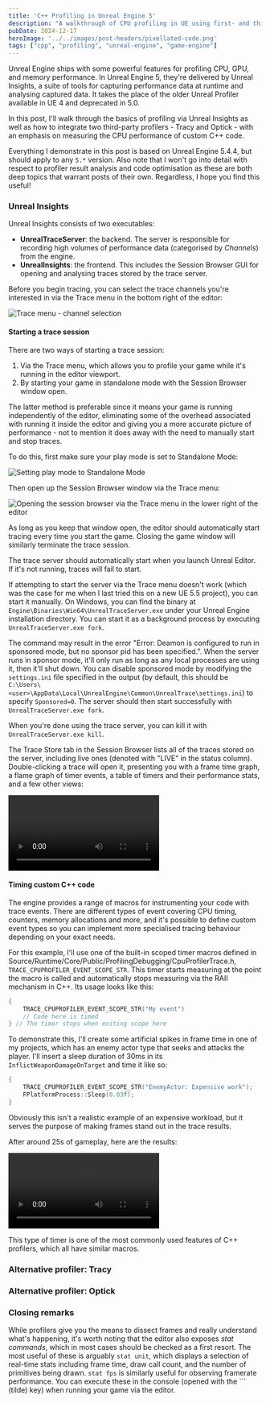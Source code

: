 ```yaml
---
title: 'C++ Profiling in Unreal Engine 5'
description: "A walkthrough of CPU profiling in UE using first- and third-party tools"
pubDate: 2024-12-17
heroImage: '../../images/post-headers/pixellated-code.png'
tags: ["cpp", "profiling", "unreal-engine", "game-engine"]
---
```



Unreal Engine ships with some powerful features for profiling CPU, GPU, and memory performance. In Unreal Engine 5, they're delivered by Unreal Insights, a suite of tools for capturing performance data at runtime and analysing captured data. It takes the place of the older Unreal Profiler available in UE 4 and deprecated in 5.0.

In this post, I'll walk through the basics of profiling via Unreal Insights as well as how to integrate two third-party profilers - <ExternalLink url="https://github.com/wolfpld/tracy">Tracy</ExternalLink> and <ExternalLink url="https://github.com/bombomby/optick">Optick</ExternalLink> - with an emphasis on measuring the CPU performance of custom C++ code.

Everything I demonstrate in this post is based on Unreal Engine 5.4.4, but should apply to any `5.*` version. Also note that I won't go into detail with respect to profiler result analysis and code optimisation as these are both deep topics that warrant posts of their own. Regardless, I hope you find this useful!

### Unreal Insights

Unreal Insights consists of two executables:

* **UnrealTraceServer**: the backend. The server is responsible for recording high volumes of performance data (categorised by _Channels_) from the engine.
* **UnrealInsights**: the frontend. This includes the Session Browser GUI for opening and analysing traces stored by the trace server.

Before you begin tracing, you can select the trace channels you're interested in via the Trace menu in the bottom right of the editor:

<Image src={insightsSelectChannelsImage} alt="Trace menu - channel selection" style="max-height: 500px;"></Image>

#### Starting a trace session

There are two ways of starting a trace session:

1) Via the Trace menu, which allows you to profile your game while it's running in the editor viewport.
2) By starting your game in standalone mode with the Session Browser window open.

The latter method is preferable since it means your game is running independently of the editor, eliminating some of the overhead associated with running it inside the editor and giving you a more accurate picture of performance - not to mention it does away with the need to manually start and stop traces.

To do this, first make sure your play mode is set to Standalone Mode:

<Image src={setStandaloneModeImage} alt="Setting play mode to Standalone Mode"></Image>

Then open up the Session Browser window via the Trace menu:

<Image src={openSessionBrowserImage} alt="Opening the session browser via the Trace menu in the lower right of the editor"></Image>

As long as you keep that window open, the editor should automatically start tracing every time you start the game. Closing the game window will similarly terminate the trace session.

<Alert type="tip">
The trace server should automatically start when you launch Unreal Editor. If it's not running, traces will fail to start.

If attempting to start the server via the Trace menu doesn't work (which was the case for me when I last tried this on a new UE 5.5 project), you can start it manually. On Windows, you can find the binary at `Engine\Binaries\Win64\UnrealTraceServer.exe` under your Unreal Engine installation directory. You can start it as a background process by executing `UnrealTraceServer.exe fork`.

The command may result in the error "Error: Deamon is configured to run in sponsored mode, but no sponsor pid has been specified.". When the server runs in sponsor mode, it'll only run as long as any local processes are using it, then it'll shut down. You can disable sponsored mode by modifying the `settings.ini` file specified in the output (by default, this should be `C:\Users\<user>\AppData\Local\UnrealEngine\Common\UnrealTrace\settings.ini`) to specify `Sponsored=0`. The server should then start successfully with `UnrealTraceServer.exe fork`.

When you're done using the trace server, you can kill it with `UnrealTraceServer.exe kill`.
</Alert>

The Trace Store tab in the Session Browser lists all of the traces stored on the server, including live ones (denoted with "LIVE" in the status column). Double-clicking a trace will open it, presenting you with a frame time graph, a flame graph of timer events, a table of timers and their performance stats, and a few other views:

<Video src={liveSessionVideo} alt="A live trace session open in Unreal Insights" isLoop={true}></Video>

#### Timing custom C++ code

The engine provides a range of macros for instrumenting your code with trace events. There are different types of event covering CPU timing, counters, memory allocations and more, and it's possible to define custom event types so you can implement more specialised tracing behaviour depending on your exact needs.

For this example, I'll use one of the built-in scoped timer macros defined in <ExternalLink url="https://github.com/EpicGames/UnrealEngine/blob/40eea367040d50aadd9f030ed5909fc890c159c2/Engine/Source/Runtime/Core/Public/ProfilingDebugging/CpuProfilerTrace.h#L335-L347">Source/Runtime/Core/Public/ProfilingDebugging/CpuProfilerTrace.h</ExternalLink>, `TRACE_CPUPROFILER_EVENT_SCOPE_STR`. This timer starts measuring at the point the macro is called and automatically stops measuring via the RAII mechanism in C++. Its usage looks like this:

```cpp
{
    TRACE_CPUPROFILER_EVENT_SCOPE_STR("My event")
    // Code here is timed
} // The timer stops when exiting scope here
```

To demonstrate this, I'll create some artificial spikes in frame time in one of my projects, which has an enemy actor type that seeks and attacks the player. I'll insert a sleep duration of 30ms in its `InflictWeaponDamageOnTarget` and time it like so:

```cpp
{
    TRACE_CPUPROFILER_EVENT_SCOPE_STR("EnemyActor: Expensive work");
    FPlatformProcess::Sleep(0.03f);
}
```

Obviously this isn't a realistic example of an expensive workload, but it serves the purpose of making frames stand out in the trace results.

After around 25s of gameplay, here are the results:

<Video src={insightsTraceAnalysisVideo} alt="Analysis of trace results"></Video>

This type of timer is one of the most commonly used features of C++ profilers, which all have similar macros.

### Alternative profiler: Tracy

<OpenGraphSummary url="https://github.com/wolfpld/tracy"></OpenGraphSummary>

### Alternative profiler: Optick

<OpenGraphSummary url="https://github.com/bombomby/optick"></OpenGraphSummary>

### Closing remarks

While profilers give you the means to dissect frames and really understand what's happening, it's worth noting that the editor also exposes _stat commands_, which in most cases should be checked as a first resort. The most useful of these is arguably `stat unit`, which displays a selection of real-time stats including frame time, draw call count, and the number of primitives being drawn. `stat fps` is similarly useful for observing framerate performance. You can execute these in the console (opened with the `\`` (tilde) key) when running your game via the editor.

